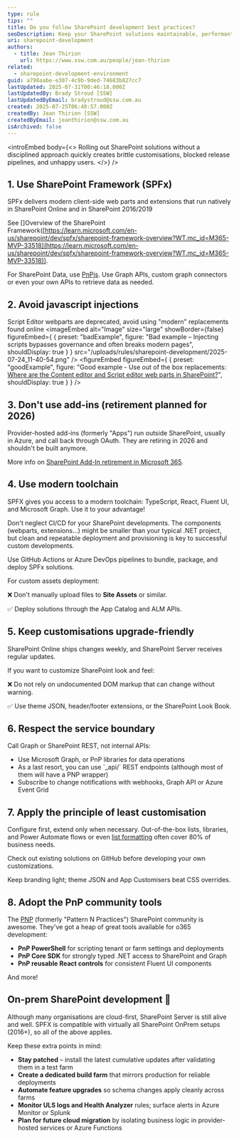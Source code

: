 ```yaml
---
type: rule
tips: ""
title: Do you follow SharePoint development best practices?
seoDescription: Keep your SharePoint solutions maintainable, performant, and secure by following modern development best practices for both SharePoint Online and SharePoint Server (on-premises).
uri: sharepoint-development
authors:
  - title: Jean Thirion
    url: https://www.ssw.com.au/people/jean-thirion
related:
  - sharepoint-development-environment
guid: a798aabe-e307-4c9b-9ded-74683b827cc7
lastUpdated: 2025-07-31T00:46:18.000Z
lastUpdatedBy: Brady Stroud [SSW]
lastUpdatedByEmail: bradystroud@ssw.com.au
created: 2025-07-25T06:40:57.000Z
createdBy: Jean Thirion [SSW]
createdByEmail: jeanthirion@ssw.com.au
isArchived: false
---
```

<introEmbed
  body={<>
Rolling out SharePoint solutions without a disciplined approach quickly creates brittle customisations, blocked release pipelines, and unhappy users.
  </>}
/>
## 1. Use SharePoint Framework (SPFx)

SPFx delivers modern client-side web parts and extensions that run natively in SharePoint Online and in SharePoint 2016/2019

See []Overview of the SharePoint Framework([https://learn.microsoft.com/en-us/sharepoint/dev/spfx/sharepoint-framework-overview?WT.mc_id=M365-MVP-33518](https://learn.microsoft.com/en-us/sharepoint/dev/spfx/sharepoint-framework-overview?WT.mc_id=M365-MVP-33518)).

For SharePoint Data, use [PnPjs](https://pnp.github.io/pnpjs). Use Graph APIs, custom graph connectors or even your own APIs to retrieve data as needed.

## 2. Avoid javascript injections

Script Editor webparts are deprecated, avoid using "modern" replacements found online
<imageEmbed
  alt="Image"
  size="large"
  showBorder={false}
  figureEmbed={ {
    preset: "badExample",
    figure: "Bad example – Injecting scripts bypasses governance and often breaks modern pages",
    shouldDisplay: true
  } }
  src="/uploads/rules/sharepoint-development/2025-07-24_11-40-54.png"
/>
<figureEmbed figureEmbed={ {
  preset: "goodExample",
  figure: "Good example - Use out of the box replacements: [Where are the Content editor and Script editor web parts in SharePoint?](https://support.microsoft.com/en-us/office/where-are-the-content-editor-and-script-editor-web-parts-in-sharepoint-ed6cc9ce-8b2a-480c-a655-1b9d7615cdbd)",
  shouldDisplay: true
} } />


## 3. Don't use add-ins (retirement planned for 2026)

Provider-hosted add-ins (formerly "Apps") run outside SharePoint, usually in Azure, and call back through OAuth. They are retiring in 2026 and shouldn't be built anymore.

More info on [SharePoint Add-In retirement in Microsoft 365](https://learn.microsoft.com/en-us/sharepoint/dev/sp-add-ins/retirement-announcement-for-add-ins?WT.mc_id=M365-MVP-33518).

## 4. Use modern toolchain

SPFX gives you access to a modern toolchain: TypeScript, React, Fluent UI, and Microsoft Graph. Use it to your advantage!

Don't neglect CI/CD for your SharePoint developments. The components (webparts, extensions...) might be smaller than your typical .NET project, but clean and repeatable deployment and provisioning is key to successful custom developments.

Use GitHub Actions or Azure DevOps pipelines to bundle, package, and deploy SPFx solutions.

For custom assets deployment:

❌ Don't manually upload files to **Site Assets** or similar.

✅ Deploy solutions through the App Catalog and ALM APIs.

## 5. Keep customisations upgrade-friendly

SharePoint Online ships changes weekly, and SharePoint Server receives regular updates.

If you want to customize SharePoint look and feel:

❌ Do not rely on undocumented DOM markup that can change without warning.

✅ Use theme JSON, header/footer extensions, or the SharePoint Look Book.

## 6. Respect the service boundary

Call Graph or SharePoint REST, not internal APIs:

* Use Microsoft Graph, or PnP libraries for data operations
* As a last resort, you can use \`_api/\` REST endpoints (although most of them will have a PNP wrapper)
* Subscribe to change notifications with webhooks, Graph API or Azure Event Grid

## 7. Apply the principle of least customisation

Configure first, extend only when necessary. Out-of-the-box lists, libraries, and Power Automate flows or even [list formatting](https://pnp.github.io/List-Formatting/) often cover 80% of business needs.

Check out existing solutions on GitHub before developing your own customizations.

Keep branding light; theme JSON and App Customisers beat CSS overrides.

## 8. Adopt the PnP community tools

The [PNP](https://pnp.github.io/) (formerly "Pattern N Practices") SharePoint community is awesome. They've got a heap of great tools available for o365 development:

* **PnP PowerShell** for scripting tenant or farm settings and deployments
* **PnP Core SDK** for strongly typed .NET access to SharePoint and Graph
* **PnP reusable React controls** for consistent Fluent UI components

And more!

## On-prem SharePoint development 🧓

Although many organisations are cloud-first, SharePoint Server is still alive and well. SPFX is compatible with virtually all SharePoint OnPrem setups (2016+), so all of the above applies.

Keep these extra points in mind:

* **Stay patched** – install the latest cumulative updates after validating them in a test farm
* **Create a dedicated build farm** that mirrors production for reliable deployments
* **Automate feature upgrades** so schema changes apply cleanly across farms
* **Monitor ULS logs and Health Analyzer** rules; surface alerts in Azure Monitor or Splunk
* **Plan for future cloud migration** by isolating business logic in provider-hosted services or Azure Functions
